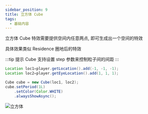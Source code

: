 ```yaml
---
sidebar_position: 9 
title: 立方体 Cube 
tags:
  - 基础内容
---
```

立方体 Cube 特效需要提供空间内任意两点, 即可生成出一个空间的特效

具体效果类似 Residence 圈地后的特效

:::tip 提示 
Cube 支持设置 step 参数来控制粒子间的间距
:::

```java
Location loc1=player.getLocation().add(-1, -1, -1);
Location loc2=player.getEyeLocation().add(1, 1, 1);

Cube cube = new Cube(loc1, loc2);
cube.setPeriod(1L)
    .setColor(Color.WHITE)
    .alwaysShowAsync();
```

![立方体](./img/cube.png)
